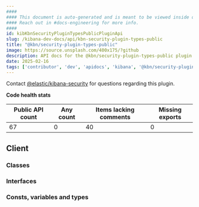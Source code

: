 ```yaml
---
####
#### This document is auto-generated and is meant to be viewed inside our experimental, new docs system.
#### Reach out in #docs-engineering for more info.
####
id: kibKbnSecurityPluginTypesPublicPluginApi
slug: /kibana-dev-docs/api/kbn-security-plugin-types-public
title: "@kbn/security-plugin-types-public"
image: https://source.unsplash.com/400x175/?github
description: API docs for the @kbn/security-plugin-types-public plugin
date: 2025-02-16
tags: ['contributor', 'dev', 'apidocs', 'kibana', '@kbn/security-plugin-types-public']
---
```




Contact [@elastic/kibana-security](https://github.com/orgs/elastic/teams/kibana-security) for questions regarding this plugin.

**Code health stats**

| Public API count  | Any count | Items lacking comments | Missing exports |
|-------------------|-----------|------------------------|-----------------|
| 67 | 0 | 40 | 0 |

## Client

### Classes
<DocDefinitionList data={kbnSecurityPluginTypesPublicObj.client.classes}/>

### Interfaces
<DocDefinitionList data={kbnSecurityPluginTypesPublicObj.client.interfaces}/>

### Consts, variables and types
<DocDefinitionList data={kbnSecurityPluginTypesPublicObj.client.misc}/>

